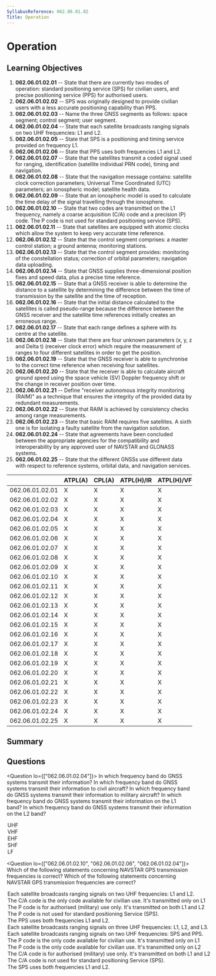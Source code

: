 ```yaml
---
SyllabusReference: 062.06.01.02
Title: Operation
---
```


# Operation

## Learning Objectives

1. **062.06.01.02.01** -- State that there are currently two modes of operation:
   standard positioning service (SPS) for civilian users, and precise
   positioning service (PPS) for authorised users.
2. **062.06.01.02.02** -- SPS was originally designed to provide civilian users
   with a less accurate positioning capability than PPS.
3. **062.06.01.02.03** -- Name the three GNSS segments as follows: space
   segment; control segment; user segment.
4. **062.06.01.02.04** -- State that each satellite broadcasts ranging signals
   on two UHF frequencies: L1 and L2.
5. **062.06.01.02.05** -- State that SPS is a positioning and timing service
   provided on frequency L1.
6. **062.06.01.02.06** -- State that PPS uses both frequencies L1 and L2.
7. **062.06.01.02.07** -- State that the satellites transmit a coded signal used
   for ranging, identification (satellite individual PRN code), timing and
   navigation.
8. **062.06.01.02.08** -- State that the navigation message contains: satellite
   clock correction parameters; Universal Time Coordinated (UTC) parameters; an
   ionospheric model; satellite health data.
9. **062.06.01.02.09** -- State that an ionospheric model is used to calculate
   the time delay of the signal travelling through the ionosphere.
10. **062.06.01.02.10** -- State that two codes are transmitted on the L1
    frequency, namely a coarse acquisition (C/A) code and a precision (P) code.
    The P code is not used for standard positioning service (SPS).
11. **062.06.01.02.11** -- State that satellites are equipped with atomic clocks
    which allow the system to keep very accurate time reference.
12. **062.06.01.02.12** -- State that the control segment comprises: a master
    control station; a ground antenna; monitoring stations.
13. **062.06.01.02.13** -- State that the control segment provides: monitoring
    of the constellation status; correction of orbital parameters; navigation
    data uploading.
14. **062.06.01.02.14** -- State that GNSS supplies three-dimensional position
    fixes and speed data, plus a precise time reference.
15. **062.06.01.02.15** -- State that a GNSS receiver is able to determine the
    distance to a satellite by determining the difference between the time of
    transmission by the satellite and the time of reception.
16. **062.06.01.02.16** -- State that the initial distance calculated to the
    satellites is called pseudo-range because the difference between the GNSS
    receiver and the satellite time references initially creates an erroneous
    range.
17. **062.06.01.02.17** -- State that each range defines a sphere with its
    centre at the satellite.
18. **062.06.01.02.18** -- State that there are four unknown parameters (x, y, z
    and Delta t) (receiver clock error) which require the measurement of ranges
    to four different satellites in order to get the position.
19. **062.06.01.02.19** -- State that the GNSS receiver is able to synchronise
    to the correct time reference when receiving four satellites.
20. **062.06.01.02.20** -- State that the receiver is able to calculate aircraft
    ground speed using the space vehicle (SV) Doppler frequency shift or the
    change in receiver position over time.
21. **062.06.01.02.21** -- Define "receiver autonomous integrity monitoring
    (RAIM)" as a technique that ensures the integrity of the provided data by
    redundant measurements.
22. **062.06.01.02.22** -- State that RAIM is achieved by consistency checks
    among range measurements.
23. **062.06.01.02.23** -- State that basic RAIM requires five satellites. A
    sixth one is for isolating a faulty satellite from the navigation solution.
24. **062.06.01.02.24** -- State that agreements have been concluded between the
    appropriate agencies for the compatibility and interoperability by any
    approved user of NAVSTAR and GLONASS systems.
25. **062.06.01.02.25** -- State that the different GNSSs use different data
    with respect to reference systems, orbital data, and navigation services.

|                 | ATPL(A) | CPL(A) | ATPL(H)/IR | ATPL(H)/VFR | CPL(H) | IR  | CBIR(A) |
| --------------- | ------- | ------ | ---------- | ----------- | ------ | --- | ------- |
| 062.06.01.02.01 | X       | X      | X          | X           | X      | X   | X       |
| 062.06.01.02.02 | X       | X      | X          | X           | X      | X   | X       |
| 062.06.01.02.03 | X       | X      | X          | X           | X      | X   | X       |
| 062.06.01.02.04 | X       | X      | X          | X           | X      | X   |         |
| 062.06.01.02.05 | X       | X      | X          | X           | X      | X   |         |
| 062.06.01.02.06 | X       | X      | X          | X           | X      | X   |         |
| 062.06.01.02.07 | X       | X      | X          | X           | X      | X   |         |
| 062.06.01.02.08 | X       | X      | X          | X           | X      | X   |         |
| 062.06.01.02.09 | X       | X      | X          | X           | X      | X   | X       |
| 062.06.01.02.10 | X       | X      | X          | X           | X      | X   |         |
| 062.06.01.02.11 | X       | X      | X          | X           | X      | X   | X       |
| 062.06.01.02.12 | X       | X      | X          | X           | X      | X   | X       |
| 062.06.01.02.13 | X       | X      | X          | X           | X      | X   | X       |
| 062.06.01.02.14 | X       | X      | X          | X           | X      | X   | X       |
| 062.06.01.02.15 | X       | X      | X          | X           | X      | X   | X       |
| 062.06.01.02.16 | X       | X      | X          | X           | X      | X   |         |
| 062.06.01.02.17 | X       | X      | X          | X           | X      | X   | X       |
| 062.06.01.02.18 | X       | X      | X          | X           | X      | X   | X       |
| 062.06.01.02.19 | X       | X      | X          | X           | X      | X   | X       |
| 062.06.01.02.20 | X       | X      | X          | X           | X      | X   |         |
| 062.06.01.02.21 | X       | X      | X          | X           | X      | X   | X       |
| 062.06.01.02.22 | X       | X      | X          | X           | X      | X   | X       |
| 062.06.01.02.23 | X       | X      | X          | X           | X      | X   | X       |
| 062.06.01.02.24 | X       | X      | X          | X           | X      | X   |         |
| 062.06.01.02.25 | X       | X      | X          | X           | X      | X   |         |

## Summary

## Questions

<Question lo={["062.06.01.02.04"]}>
  <Text variant="oneCorrect">
    In which frequency band do GNSS systems transmit their information?
  </Text>
  <Text variant="oneCorrect">
    In which frequency band do GNSS systems transmit their information to civil
    aircraft?
  </Text>
  <Text variant="oneCorrect">
    In which frequency band do GNSS systems transmit their information to
    military aircraft?
  </Text>
  <Text variant="oneCorrect">
    In which frequency band do GNSS systems transmit their information on the L1
    band?
  </Text>
  <Text variant="oneCorrect">
    In which frequency band do GNSS systems transmit their information on the L2
    band?
  </Text>
  <Option>UHF</Option>
  <Option>VHF</Option>
  <Option>EHF</Option>
  <Option>SHF</Option>
  <Option>LF</Option>
</Question>

<Question lo={["062.06.01.02.10", "062.06.01.02.06", "062.06.01.02.04"]}>
  <Text variant="oneCorrect">
    Which of the following statements concerning NAVSTAR GPS transmission
    frequencies is correct?
  </Text>
  <Text variant="multipleCorrect" select={5}>
    Which of the following statements concerning NAVSTAR GPS transmission
    frequencies are correct?
  </Text>
  <Option alwaysCorrect>
    Each satellite broadcasts ranging signals on two UHF frequencies: L1 and L2.
  </Option>
  <Option alwaysCorrect>
    The C/A code is the only code available for civilian use. It's transmitted
    only on L1
  </Option>
  <Option alwaysCorrect>
    The P code is for authorised (military) use only. It's transmitted on both
    L1 and L2
  </Option>
  <Option alwaysCorrect>
    The P code is not used for standard positioning Service (SPS).
  </Option>
  <Option alwaysCorrect>The PPS uses both frequencies L1 and L2.</Option>
  <Option why="There are only two frequencies L1 and L2">
    Each satellite broadcasts ranging signals on three UHF frequencies: L1, L2,
    and L3.
  </Option>
  <Option why="The two frequencies are L1 and L2">
    Each satellite broadcasts ranging signals on two UHF frequencies: SPS and
    PPS.
  </Option>
  <Option why="P code stands for Precision code. Only the C/A (Coarse acquisition) code is available for civilian use.">
    The P code is the only code available for civilian use. It's transmitted
    only on L1
  </Option>
  <Option why="P code stands for Precision code. Only the C/A (Coarse acquisition) code is available for civilian use.">
    The P code is the only code available for civilian use. It's transmitted
    only on L2
  </Option>
  <Option why="The C/A (Coarse acquisition) code is available for civilian use.">
    The C/A code is for authorised (military) use only. It's transmitted on both
    L1 and L2
  </Option>
  <Option why="The C/A (Coarse acquisition) is the only code used in SPS.">
    The C/A code is not used for standard positioning Service (SPS).
  </Option>
  <Option why="The standard precision service only uses de C/A code which is only available on the L1 frequency.">
    The SPS uses both frequencies L1 and L2.
  </Option>
</Question>
